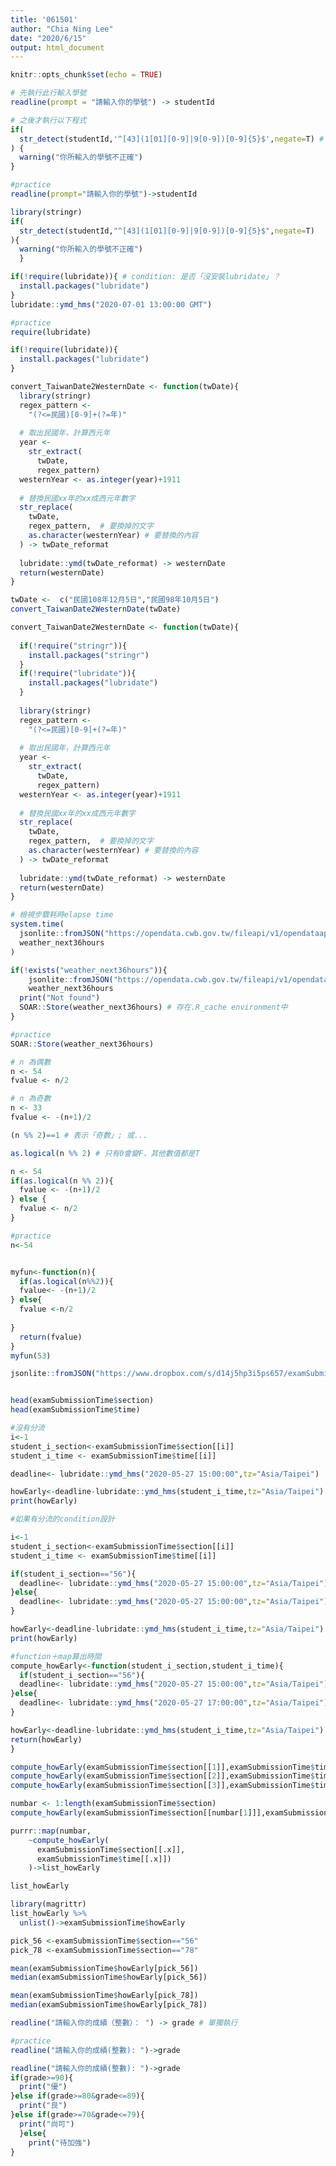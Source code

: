 ```yaml
---
title: '061501'
author: "Chia Ning Lee"
date: "2020/6/15"
output: html_document
---
```


```r
knitr::opts_chunk$set(echo = TRUE)
```

```r
# 先執行此行輸入學號
readline(prompt = "請輸入你的學號") -> studentId 

# 之後才執行以下程式
if(
  str_detect(studentId,'^[43](1[01][0-9]|9[0-9])[0-9]{5}$',negate=T) # condition: 是否輸入學號正確？
) {
  warning("你所輸入的學號不正確")
}
```

```r
#practice
readline(prompt="請輸入你的學號")->studentId

library(stringr)
if(
  str_detect(studentId,"^[43](1[01][0-9]|9[0-9])[0-9]{5}$",negate=T)
){
  warning("你所輸入的學號不正確")
  }
```

```r
if(!require(lubridate)){ # condition: 是否「沒安裝lubridate」？
  install.packages("lubridate")
}
lubridate::ymd_hms("2020-07-01 13:00:00 GMT")
```

```r
#practice
require(lubridate)

if(!require(lubridate)){
  install.packages("lubridate")
}
```

```r
convert_TaiwanDate2WesternDate <- function(twDate){
  library(stringr)
  regex_pattern <-
    "(?<=民國)[0-9]+(?=年)"
  
  # 取出民國年，計算西元年
  year <- 
    str_extract(
      twDate,
      regex_pattern)
  westernYear <- as.integer(year)+1911
  
  # 替換民國xx年的xx成西元年數字
  str_replace(
    twDate,
    regex_pattern,  # 要換掉的文字
    as.character(westernYear) # 要替換的內容
  ) -> twDate_reformat
  
  lubridate::ymd(twDate_reformat) -> westernDate
  return(westernDate)
}

twDate <-  c("民國108年12月5日","民國98年10月5日")
convert_TaiwanDate2WesternDate(twDate)
```

```r
convert_TaiwanDate2WesternDate <- function(twDate){
  
  if(!require("stringr")){
    install.packages("stringr")
  }
  if(!require("lubridate")){
    install.packages("lubridate")
  }
  
  library(stringr)
  regex_pattern <-
    "(?<=民國)[0-9]+(?=年)"
  
  # 取出民國年，計算西元年
  year <- 
    str_extract(
      twDate,
      regex_pattern)
  westernYear <- as.integer(year)+1911
  
  # 替換民國xx年的xx成西元年數字
  str_replace(
    twDate,
    regex_pattern,  # 要換掉的文字
    as.character(westernYear) # 要替換的內容
  ) -> twDate_reformat
  
  lubridate::ymd(twDate_reformat) -> westernDate
  return(westernDate)
}
```

```r
# 檢視步驟耗時elapse time
system.time(
  jsonlite::fromJSON("https://opendata.cwb.gov.tw/fileapi/v1/opendataapi/F-C0032-001?Authorization=rdec-key-123-45678-011121314&format=JSON") ->
  weather_next36hours
)
```

```r
if(!exists("weather_next36hours")){
    jsonlite::fromJSON("https://opendata.cwb.gov.tw/fileapi/v1/opendataapi/F-C0032-001?Authorization=rdec-key-123-45678-011121314&format=JSON") ->
    weather_next36hours
  print("Not found")
  SOAR::Store(weather_next36hours) # 存在.R_cache environment中
}
```

```r
#practice
SOAR::Store(weather_next36hours)
```

```r
# n 為偶數
n <- 54
fvalue <- n/2

# n 為奇數
n <- 33
fvalue <- -(n+1)/2
```

```r
(n %% 2)==1 # 表示「奇數」; 或...

as.logical(n %% 2) # 只有0會變F，其他數值都是T
```

```r
n <- 54
if(as.logical(n %% 2)){
  fvalue <- -(n+1)/2
} else {
  fvalue <- n/2
}
```

```r
#practice
n<-54


myfun<-function(n){
  if(as.logical(n%%2)){
  fvalue<- -(n+1)/2
} else{
  fvalue <-n/2
  
}
  return(fvalue)
}
myfun(53)
```

```r
jsonlite::fromJSON("https://www.dropbox.com/s/d14j5hp3i5ps657/examSubmissionTimes.json?dl=1") -> examSubmissionTime


head(examSubmissionTime$section)
head(examSubmissionTime$time)
```

```r
#沒有分流
i<-1
student_i_section<-examSubmissionTime$section[[i]]
student_i_time <- examSubmissionTime$time[[i]]

deadline<- lubridate::ymd_hms("2020-05-27 15:00:00",tz="Asia/Taipei")

howEarly<-deadline-lubridate::ymd_hms(student_i_time,tz="Asia/Taipei")
print(howEarly)
```

```r
#如果有分流的condition設計

i<-1
student_i_section<-examSubmissionTime$section[[i]]
student_i_time <- examSubmissionTime$time[[i]]

if(student_i_section=="56"){
  deadline<- lubridate::ymd_hms("2020-05-27 15:00:00",tz="Asia/Taipei")
}else{
  deadline<- lubridate::ymd_hms("2020-05-27 15:00:00",tz="Asia/Taipei")
}

howEarly<-deadline-lubridate::ymd_hms(student_i_time,tz="Asia/Taipei")
print(howEarly)
```

```r
#function＋map算出時間
compute_howEarly<-function(student_i_section,student_i_time){
  if(student_i_section=="56"){
  deadline<- lubridate::ymd_hms("2020-05-27 15:00:00",tz="Asia/Taipei")
}else{
  deadline<- lubridate::ymd_hms("2020-05-27 17:00:00",tz="Asia/Taipei")
}

howEarly<-deadline-lubridate::ymd_hms(student_i_time,tz="Asia/Taipei")
return(howEarly)
}
```

```r
compute_howEarly(examSubmissionTime$section[[1]],examSubmissionTime$time[[1]])
compute_howEarly(examSubmissionTime$section[[2]],examSubmissionTime$time[[2]])
compute_howEarly(examSubmissionTime$section[[3]],examSubmissionTime$time[[3]])

```

```r
numbar <- 1:length(examSubmissionTime$section)
compute_howEarly(examSubmissionTime$section[[numbar[1]]],examSubmissionTime$time[[numbar[1]]])

purrr::map(numbar,
    ~compute_howEarly(
      examSubmissionTime$section[[.x]],
      examSubmissionTime$time[[.x]])
    )->list_howEarly

list_howEarly
```

```r
library(magrittr)
list_howEarly %>%
  unlist()->examSubmissionTime$howEarly

pick_56 <-examSubmissionTime$section=="56"
pick_78 <-examSubmissionTime$section=="78"

mean(examSubmissionTime$howEarly[pick_56])
median(examSubmissionTime$howEarly[pick_56])

mean(examSubmissionTime$howEarly[pick_78])
median(examSubmissionTime$howEarly[pick_78])
```

```r
readline("請輸入你的成績（整數）： ") -> grade # 單獨執行
```

```r
#practice
readline("請輸入你的成績(整數): ")->grade
```

```r
readline("請輸入你的成績(整數): ")->grade
if(grade>=90){
  print("優")
}else if(grade>=80&grade<=89){
  print("良")
}else if(grade>=70&grade<=79){
  print("尚可")
  }else{
    print("待加強")
}
```

